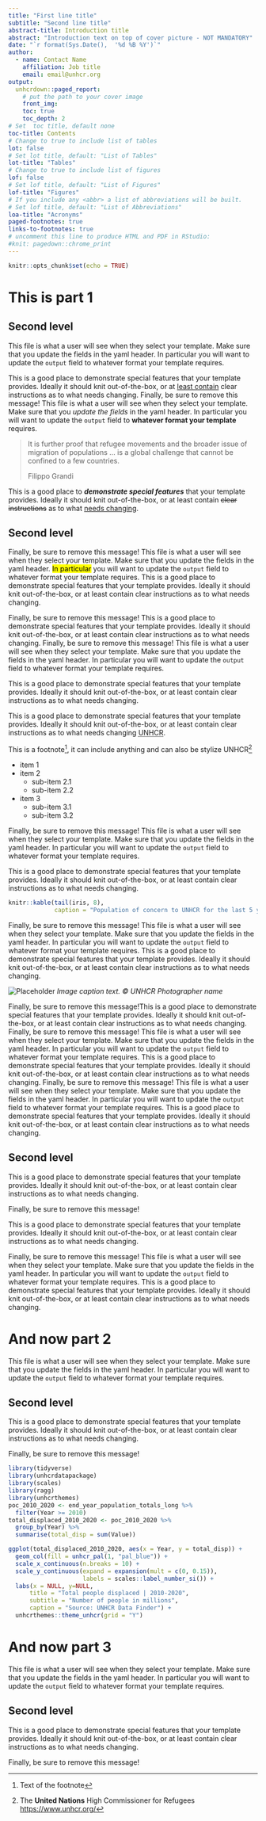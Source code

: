 ```yaml
---
title: "First line title"
subtitle: "Second line title"
abstract-title: Introduction title
abstract: "Introduction text on top of cover picture - NOT MANDATORY"
date: "`r format(Sys.Date(),  '%d %B %Y')`"
author:
  - name: Contact Name
    affiliation: Job title
    email: email@unhcr.org
output:
  unhcrdown::paged_report:
    # put the path to your cover image
    front_img:
    toc: true
    toc_depth: 2
# Set  toc title, default none
toc-title: Contents
# Change to true to include list of tables
lot: false
# Set lot title, default: "List of Tables"
lot-title: "Tables"
# Change to true to include list of figures
lof: false
# Set lof title, default: "List of Figures"
lof-title: "Figures"
# If you include any <abbr> a list of abbreviations will be built.
# Set lof title, default: "List of Abbreviations"
loa-title: "Acronyms"
paged-footnotes: true
links-to-footnotes: true
# uncomment this line to produce HTML and PDF in RStudio:
#knit: pagedown::chrome_print
---
```


```r
knitr::opts_chunk$set(echo = TRUE)
```

# This is part 1 {-}

## Second level {-}

This file is what a user will see when they select your template. Make sure that you update the fields in the yaml header. In particular you will want to update the `output` field to whatever format your template requires.

This is a good place to demonstrate special features that your template provides. Ideally it should knit out-of-the-box, or at [least contain](#) clear instructions as to what needs changing.
Finally, be sure to remove this message!
This file is what a user will see when they select your template. Make sure that you *update the fields* in the yaml header. In particular you will want to update the `output` field to **whatever format your template** requires.

> It is further proof that refugee movements and the broader issue of migration of populations ... is a global challenge that cannot be confined to a few countries.
>
> Filippo Grandi


This is a good place to ***demonstrate special features*** that your template provides. Ideally it should knit out-of-the-box, or at least contain ~~clear instructions~~ as to what <u>needs changing</u>.

## Second level {-}

Finally, be sure to remove this message!
This file is what a user will see when they select your template. Make sure that you update the fields in the yaml header. <mark>In particular</mark> you will want to update the `output` field to whatever format your template requires.
This is a good place to demonstrate special features that your template provides. Ideally it should knit out-of-the-box, or at least contain clear instructions as to what needs changing.

Finally, be sure to remove this message! This is a good place to demonstrate special features that your template provides. Ideally it should knit out-of-the-box, or at least contain clear instructions as to what needs changing.
Finally, be sure to remove this message!
This file is what a user will see when they select your template. Make sure that you update the fields in the yaml header. In particular you will want to update the `output` field to whatever format your template requires.

\newpage

::: {.lead .blue}
This is a good place to demonstrate special features that your template provides. Ideally it should knit out-of-the-box, or at least contain clear instructions as to what needs changing.
:::

This is a good place to demonstrate special features that your template provides. Ideally it should knit out-of-the-box, or at least contain clear instructions as to what needs changing <abbr title="The United Nations High Commissioner for Refugees">UNHCR</abbr>.

This is a footnote^[Text of the footnote], it can include anything and can also be stylize UNHCR^[The **United Nations** High Commissioner for Refugees <https://www.unhcr.org/>]

* item 1
* item 2
    + sub-item 2.1
    + sub-item 2.2
* item 3
    + sub-item 3.1
    + sub-item 3.2
    
    
Finally, be sure to remove this message!
This file is what a user will see when they select your template. Make sure that you update the fields in the yaml header. In particular you will want to update the `output` field to whatever format your template requires.

This is a good place to demonstrate special features that your template provides. Ideally it should knit out-of-the-box, or at least contain clear instructions as to what needs changing.

```r
knitr::kable(tail(iris, 8),
             caption = "Population of concern to UNHCR for the last 5 years")
```

Finally, be sure to remove this message!
This file is what a user will see when they select your template. Make sure that you update the fields in the yaml header. In particular you will want to update the `output` field to whatever format your template requires.
This is a good place to demonstrate special features that your template provides. Ideally it should knit out-of-the-box, or at least contain clear instructions as to what needs changing.

![Placeholder](img/169_pics_landscape.png)
*Image caption text. &copy; UNHCR Photographer name*

Finally, be sure to remove this message!This is a good place to demonstrate special features that your template provides. Ideally it should knit out-of-the-box, or at least contain clear instructions as to what needs changing.
Finally, be sure to remove this message!
This file is what a user will see when they select your template. Make sure that you update the fields in the yaml header. In particular you will want to update the `output` field to whatever format your template requires.
This is a good place to demonstrate special features that your template provides. Ideally it should knit out-of-the-box, or at least contain clear instructions as to what needs changing.
Finally, be sure to remove this message!
This file is what a user will see when they select your template. Make sure that you update the fields in the yaml header. In particular you will want to update the `output` field to whatever format your template requires.
This is a good place to demonstrate special features that your template provides. Ideally it should knit out-of-the-box, or at least contain clear instructions as to what needs changing.

## Second level {-}

::: {.bg-grey}
This is a good place to demonstrate special features that your template provides. Ideally it should knit out-of-the-box, or at least contain clear instructions as to what needs changing.

Finally, be sure to remove this message!
:::

This is a good place to demonstrate special features that your template provides. Ideally it should knit out-of-the-box, or at least contain clear instructions as to what needs changing.

Finally, be sure to remove this message!
This file is what a user will see when they select your template. Make sure that you update the fields in the yaml header. In particular you will want to update the `output` field to whatever format your template requires.
This is a good place to demonstrate special features that your template provides. Ideally it should knit out-of-the-box, or at least contain clear instructions as to what needs changing.

# And now part 2 {-}

This file is what a user will see when they select your template. Make sure that you update the fields in the yaml header. In particular you will want to update the `output` field to whatever format your template requires.

## Second level {-}

This is a good place to demonstrate special features that your template provides. Ideally it should knit out-of-the-box, or at least contain clear instructions as to what needs changing.

Finally, be sure to remove this message!

```r
library(tidyverse)
library(unhcrdatapackage)
library(scales)
library(ragg)
library(unhcrthemes)
poc_2010_2020 <- end_year_population_totals_long %>% 
  filter(Year >= 2010)
total_displaced_2010_2020 <- poc_2010_2020 %>% 
  group_by(Year) %>% 
  summarise(total_disp = sum(Value))

ggplot(total_displaced_2010_2020, aes(x = Year, y = total_disp)) +
  geom_col(fill = unhcr_pal(1, "pal_blue")) +
  scale_x_continuous(n.breaks = 10) +
  scale_y_continuous(expand = expansion(mult = c(0, 0.15)),
                     labels = scales::label_number_si()) +
  labs(x = NULL, y=NULL,
      title = "Total people displaced | 2010-2020",
      subtitle = "Number of people in millions",
      caption = "Source: UNHCR Data Finder") +
  unhcrthemes::theme_unhcr(grid = "Y")
```

# And now part 3 {-}

This file is what a user will see when they select your template. Make sure that you update the fields in the yaml header. In particular you will want to update the `output` field to whatever format your template requires.

## Second level {-}

This is a good place to demonstrate special features that your template provides. Ideally it should knit out-of-the-box, or at least contain clear instructions as to what needs changing.

Finally, be sure to remove this message!
